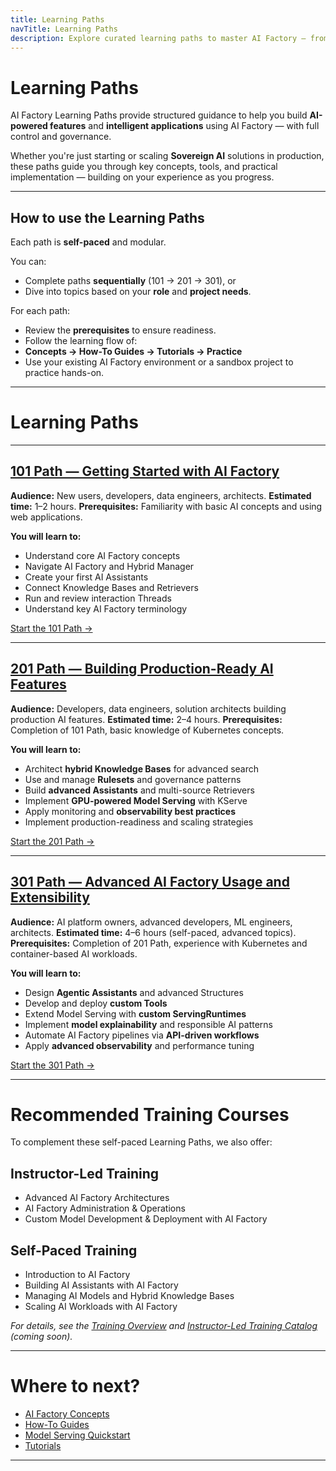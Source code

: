 ```yaml
---
title: Learning Paths
navTitle: Learning Paths
description: Explore curated learning paths to master AI Factory — from getting started to advanced production deployments.
---
```


# Learning Paths

AI Factory Learning Paths provide structured guidance to help you build **AI-powered features** and **intelligent applications** using AI Factory — with full control and governance.

Whether you're just starting or scaling **Sovereign AI** solutions in production, these paths guide you through key concepts, tools, and practical implementation — building on your experience as you progress.

---

## How to use the Learning Paths

Each path is **self-paced** and modular.

You can:

- Complete paths **sequentially** (101 → 201 → 301), or
- Dive into topics based on your **role** and **project needs**.

For each path:

- Review the **prerequisites** to ensure readiness.
- Follow the learning flow of:
- **Concepts → How-To Guides → Tutorials → Practice**
- Use your existing AI Factory environment or a sandbox project to practice hands-on.

---

# Learning Paths

---

## [101 Path — Getting Started with AI Factory](./101)

**Audience:** New users, developers, data engineers, architects.
**Estimated time:** 1–2 hours.
**Prerequisites:** Familiarity with basic AI concepts and using web applications.

**You will learn to:**

- Understand core AI Factory concepts
- Navigate AI Factory and Hybrid Manager
- Create your first AI Assistants
- Connect Knowledge Bases and Retrievers
- Run and review interaction Threads
- Understand key AI Factory terminology

[Start the 101 Path →](./101)

---

## [201 Path — Building Production-Ready AI Features](./201)

**Audience:** Developers, data engineers, solution architects building production AI features.
**Estimated time:** 2–4 hours.
**Prerequisites:** Completion of 101 Path, basic knowledge of Kubernetes concepts.

**You will learn to:**

- Architect **hybrid Knowledge Bases** for advanced search
- Use and manage **Rulesets** and governance patterns
- Build **advanced Assistants** and multi-source Retrievers
- Implement **GPU-powered Model Serving** with KServe
- Apply monitoring and **observability best practices**
- Implement production-readiness and scaling strategies

[Start the 201 Path →](./201)

---

## [301 Path — Advanced AI Factory Usage and Extensibility](./301)

**Audience:** AI platform owners, advanced developers, ML engineers, architects.
**Estimated time:** 4–6 hours (self-paced, advanced topics).
**Prerequisites:** Completion of 201 Path, experience with Kubernetes and container-based AI workloads.

**You will learn to:**

- Design **Agentic Assistants** and advanced Structures
- Develop and deploy **custom Tools**
- Extend Model Serving with **custom ServingRuntimes**
- Implement **model explainability** and responsible AI patterns
- Automate AI Factory pipelines via **API-driven workflows**
- Apply **advanced observability** and performance tuning

[Start the 301 Path →](./301)

---

# Recommended Training Courses

To complement these self-paced Learning Paths, we also offer:

## Instructor-Led Training

- Advanced AI Factory Architectures
- AI Factory Administration & Operations
- Custom Model Development & Deployment with AI Factory

## Self-Paced Training

- Introduction to AI Factory
- Building AI Assistants with AI Factory
- Managing AI Models and Hybrid Knowledge Bases
- Scaling AI Workloads with AI Factory

*For details, see the [Training Overview](../../training) and [Instructor-Led Training Catalog](../../training/instructor-led) (coming soon).*

---

# Where to next?

- [AI Factory Concepts](edb-postgres-ai/ai-factory/learn/explained/ai-factory-concepts)
- [How-To Guides](edb-postgres-ai/ai-factory/learn/how-to/gen-ai/create-assistant)
- [Model Serving Quickstart](edb-postgres-ai/ai-factory/learn/how-to/model-serving)
- [Tutorials](../tutorials)

---

